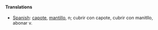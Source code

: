 ====Translations====
*[[Spanish]]: [[capote]], [[mantillo]], n; cubrir con capote, cubrir con manitllo, abonar v.